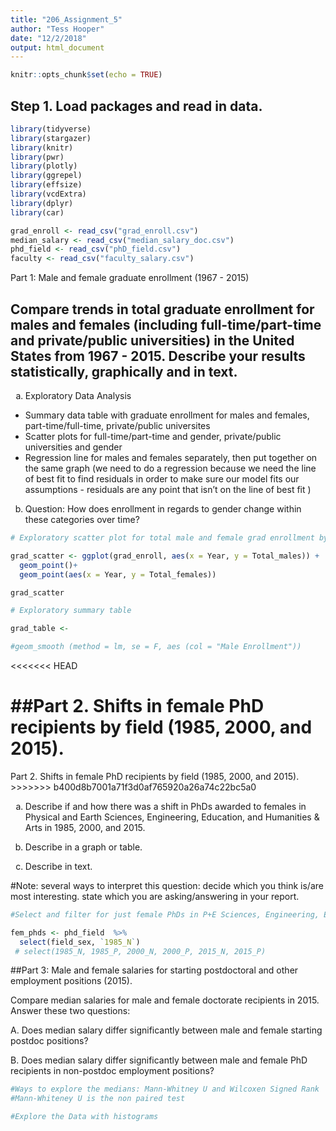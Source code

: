 ```yaml
---
title: "206_Assignment_5"
author: "Tess Hooper"
date: "12/2/2018"
output: html_document
---
```


```r
knitr::opts_chunk$set(echo = TRUE)
```

####################################
####################################

## Step 1. Load packages and read in data.
```r

library(tidyverse)
library(stargazer)
library(knitr)
library(pwr)
library(plotly)
library(ggrepel)
library(effsize)
library(vcdExtra)
library(dplyr)
library(car)

grad_enroll <- read_csv("grad_enroll.csv")
median_salary <- read_csv("median_salary_doc.csv")
phd_field <- read_csv("phD_field.csv")
faculty <- read_csv("faculty_salary.csv")

```



####################################
####################################

Part 1: Male and female graduate enrollment (1967 - 2015)

## Compare trends in total graduate enrollment for males and females (including full-time/part-time and private/public universities) in the United States from 1967 - 2015. Describe your results statistically, graphically and in text.

a. Exploratory Data Analysis
- Summary data table with graduate enrollment for males and females, part-time/full-time, private/public universites
- Scatter plots for full-time/part-time and gender, private/public universities and gender 
- Regression line for males and females separately, then put together on the same graph (we need to do a regression because we need the line of best fit to find residuals in order to make sure our model fits our assumptions - residuals are any point that isn't on the line of best fit )

b. Question: How does enrollment in regards to gender change within these categories over time?


```r

# Exploratory scatter plot for total male and female grad enrollment by year

grad_scatter <- ggplot(grad_enroll, aes(x = Year, y = Total_males)) +
  geom_point()+
  geom_point(aes(x = Year, y = Total_females))

grad_scatter

# Exploratory summary table 

grad_table <- 

#geom_smooth (method = lm, se = F, aes (col = "Male Enrollment"))

```


<<<<<<< HEAD











































































































































##Part 2. Shifts in female PhD recipients by field (1985, 2000, and 2015). 
=======
Part 2. Shifts in female PhD recipients by field (1985, 2000, and 2015). 
>>>>>>> b400d8b7001a71f3d0af765920a26a74c22bc5a0

a. Describe if and how there was a shift in PhDs awarded to females in Physical and Earth Sciences, Engineering, Education,
and Humanities & Arts in 1985, 2000, and 2015. 

b. Describe in a graph or table.

c. Describe in text. 

#Note: several ways to interpret this question: decide which you think is/are most interesting. state which you are asking/answering in your report.

```r

#Select and filter for just female PhDs in P+E Sciences, Engineering, Ed, and Humanities for 1985, 2000 + 2015

fem_phds <- phd_field  %>% 
  select(field_sex, `1985_N`)
 # select(1985_N, 1985_P, 2000_N, 2000_P, 2015_N, 2015_P)


```







































































































































































































































##Part 3: Male and female salaries for starting postdoctoral and other employment positions (2015).

Compare median salaries for male and female doctorate recipients in 2015. Answer these two questions:

A. Does median salary differ significantly between male and female starting postdoc positions?

B. Does median salary differ significantly between male and female PhD recipients in non-postdoc employment positions?


```r

#Ways to explore the medians: Mann-Whitney U and Wilcoxen Signed Rank
#Mann-Whiteney U is the non paired test

#Explore the Data with histograms










```


